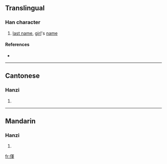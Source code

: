 ==Translingual==

===Han character===
{{Han char|rn=9|rad=人|as=09|sn=11|four=|canj=人月十十 (OBJJ)|ids=⿰[[亻]][[軍]]}}

# [[last name]], [[girl]]'s [[name]]

====References====
* {{Han ref|kx=0110.100|hdz=10195.090|uh=346E|ud=13422}}

----

==Cantonese==

===Hanzi===
{{yue-hanzi|jyut=|y=[[gwaat1]], [[waan4]]}}

# {{defn|Cantonese}}

----

==Mandarin==

===Hanzi===
{{cmn-hanzi|pin=[[hún]] ([[hun2]])|wg=hun<sup>2</sup>}}

# {{defn|Mandarin}}

[[fr:㑮]]